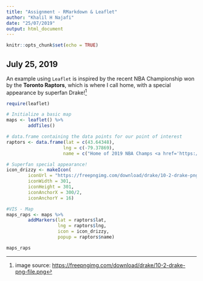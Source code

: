 ```yaml
---
title: "Assignment - RMarkdown & Leaflet"
author: "Khalil H Najafi"
date: "25/07/2019"
output: html_document
---
```


```r
knitr::opts_chunk$set(echo = TRUE)
```

## July 25, 2019

An example using `Leaflet` is inspired by the recent NBA Championship won by the **Toronto Raptors**, which is where I call home, with a special appearance by superfan Drake!^[image source: <https://freepngimg.com/download/drake/10-2-drake-png-file.png>]

```r
require(leaflet)

# Initialize a basic map
maps <- leaflet() %>%
        addTiles()

# data.frame containing the data points for our point of interest
raptors <- data.frame(lat = c(43.64348),
                     lng = c(-79.37869),
                     name = c("Home of 2019 NBA Champs <a href='https://www.nba.com/raptors/'>Toronto Raptors</a>"))

# Superfan special appearance!
icon_drizzy <- makeIcon(
        iconUrl = "https://freepngimg.com/download/drake/10-2-drake-png-file.png",
        iconWidth = 301,
        iconHeight = 301,
        iconAnchorX = 300/2,
        iconAnchorY = 16)

#VIS - Map
maps_raps <- maps %>%
        addMarkers(lat = raptors$lat,
                   lng = raptors$lng,
                   icon = icon_drizzy,
                   popup = raptors$name)

maps_raps
```
